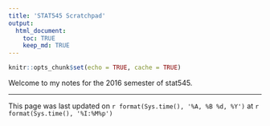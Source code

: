 ```yaml
---
title: 'STAT545 Scratchpad'
output: 
  html_document:
    toc: TRUE
    keep_md: TRUE
---
```


```r
knitr::opts_chunk$set(echo = TRUE, cache = TRUE)
```

Welcome to my notes for the 2016 semester of stat545. 

********
This page was last updated on  `r format(Sys.time(), '%A, %B %d, %Y')` at `r format(Sys.time(), '%I:%M%p')`